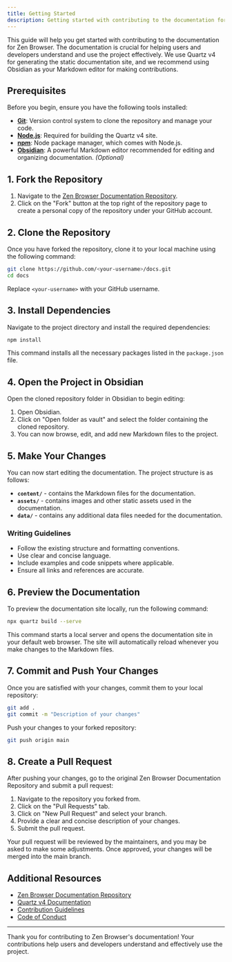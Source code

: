 ```yaml
---
title: Getting Started
description: Getting started with contributing to the documentation for Zen Browser.
---
```


This guide will help you get started with contributing to the documentation for Zen Browser. The documentation is crucial for helping users and developers understand and use the project effectively. We use Quartz v4 for generating the static documentation site, and we recommend using Obsidian as your Markdown editor for making contributions.

## Prerequisites

Before you begin, ensure you have the following tools installed:

- [**Git**](https://git-scm.com/): Version control system to clone the repository and manage your code.
- [**Node.js**](https://nodejs.org/): Required for building the Quartz v4 site.
- [**npm**](https://www.npmjs.com/): Node package manager, which comes with Node.js.
- [**Obsidian**](https://obsidian.md/): A powerful Markdown editor recommended for editing and organizing documentation. _(Optional)_

## 1. Fork the Repository

1. Navigate to the [Zen Browser Documentation Repository](https://github.com/zen-browser/docs).
2. Click on the "Fork" button at the top right of the repository page to create a personal copy of the repository under your GitHub account.

## 2. Clone the Repository

Once you have forked the repository, clone it to your local machine using the following command:

```bash
git clone https://github.com/<your-username>/docs.git
cd docs
```

Replace `<your-username>` with your GitHub username.

## 3. Install Dependencies

Navigate to the project directory and install the required dependencies:

```bash
npm install
```

This command installs all the necessary packages listed in the `package.json` file.

## 4. Open the Project in Obsidian

Open the cloned repository folder in Obsidian to begin editing:

1. Open Obsidian.
2. Click on "Open folder as vault" and select the folder containing the cloned repository.
3. You can now browse, edit, and add new Markdown files to the project.

## 5. Make Your Changes

You can now start editing the documentation. The project structure is as follows:

- **`content/`** - contains the Markdown files for the documentation.
- **`assets/`** - contains images and other static assets used in the documentation.
- **`data/`** - contains any additional data files needed for the documentation.

### Writing Guidelines

- Follow the existing structure and formatting conventions.
- Use clear and concise language.
- Include examples and code snippets where applicable.
- Ensure all links and references are accurate.

## 6. Preview the Documentation

To preview the documentation site locally, run the following command:

```bash
npx quartz build --serve
```

This command starts a local server and opens the documentation site in your default web browser. The site will automatically reload whenever you make changes to the Markdown files.

## 7. Commit and Push Your Changes

Once you are satisfied with your changes, commit them to your local repository:

```bash
git add .
git commit -m "Description of your changes"
```

Push your changes to your forked repository:

```bash
git push origin main
```

## 8. Create a Pull Request

After pushing your changes, go to the original Zen Browser Documentation Repository and submit a pull request:

1. Navigate to the repository you forked from.
2. Click on the "Pull Requests" tab.
3. Click on "New Pull Request" and select your branch.
4. Provide a clear and concise description of your changes.
5. Submit the pull request.

Your pull request will be reviewed by the maintainers, and you may be asked to make some adjustments. Once approved, your changes will be merged into the main branch.

## Additional Resources

- [Zen Browser Documentation Repository](https://github.com/zen-browser/docs)
- [Quartz v4 Documentation](https://quartz.jzhao.xyz/)
- [Contribution Guidelines](/contribute/contributing)
- [Code of Conduct](/contribute/code-of-conduct)

---

Thank you for contributing to Zen Browser's documentation! Your contributions help users and developers understand and effectively use the project.

